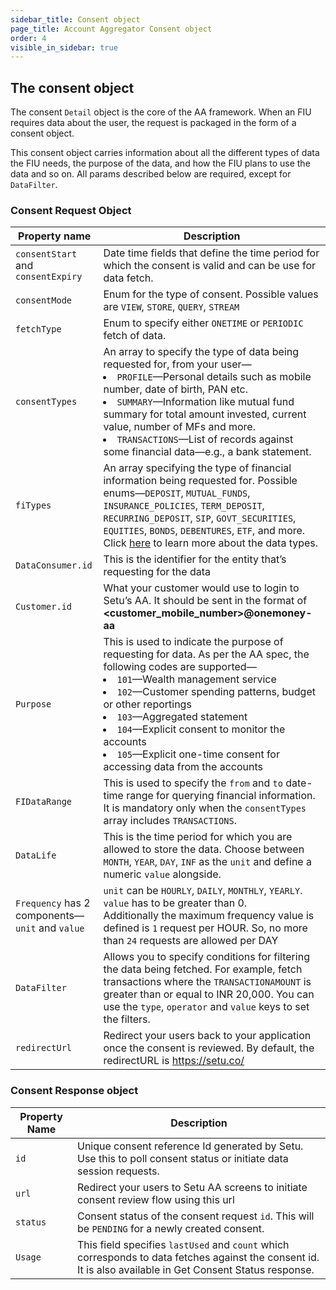 ```yaml
---
sidebar_title: Consent object
page_title: Account Aggregator Consent object
order: 4
visible_in_sidebar: true
---
```


## The consent object

The consent `Detail` object is the core of the AA framework. When an FIU requires data about the user, the request is packaged in the form of a consent object.

This consent object carries information about all the different types of data the FIU needs, the purpose of the data, and how the FIU plans to use the data and so on. All params described below are required, except for `DataFilter`.

### Consent Request Object

| Property name                                   | Description                                                                                                                                                                                                                                                                                                                                                                                                  |
| ----------------------------------------------- | ------------------------------------------------------------------------------------------------------------------------------------------------------------------------------------------------------------------------------------------------------------------------------------------------------------------------------------------------------------------------------------------------------------ |
| `consentStart` and `consentExpiry`              | Date time fields that define the time period for which the consent is valid and can be use for data fetch.                                                                                                                                                                                                                                                                                                   |
| `consentMode`                                   | Enum for the type of consent. Possible values are `VIEW`, `STORE`, `QUERY`, `STREAM`                                                                                                                                                                                                                                                                                                                         |
| `fetchType`                                     | Enum to specify either `ONETIME` or `PERIODIC` fetch of data.                                                                                                                                                                                                                                                                                                                                                |
| `consentTypes`                                  | An array to specify the type of data being requested for, from your user—<br/><li>`PROFILE`—Personal details such as mobile number, date of birth, PAN etc.</li><li>`SUMMARY`—Information like mutual fund summary for total amount invested, current value, number of MFs and more.</li><li>`TRANSACTIONS`—List of records against some financial data—e.g., a bank statement.</li>                         |
| `fiTypes`                                       | An array specifying the type of financial information being requested for. Possible enums—`DEPOSIT`, `MUTUAL_FUNDS`, `INSURANCE_POLICIES`, `TERM_DEPOSIT`, `RECURRING_DEPOSIT`, `SIP`, `GOVT_SECURITIES`, `EQUITIES`, `BONDS`, `DEBENTURES`, `ETF`, and more. Click <a href="data/account-aggregator/fi-data-types" target="_blank">here</a> to learn more about the data types.                             |
| `DataConsumer.id`                               | This is the identifier for the entity that’s requesting for the data                                                                                                                                                                                                                                                                                                                                         |
| `Customer.id`                                   | What your customer would use to login to Setu’s AA. It should be sent in the format of **<customer_mobile_number>@onemoney-aa**                                                                                                                                                                                                                                                                              |
| `Purpose`                                       | This is used to indicate the purpose of requesting for data. As per the AA spec, the following codes are supported—<br/><li>`101`—Wealth management service</li><li>`102`—Customer spending patterns, budget or other reportings</li><li>`103`—Aggregated statement</li><li>`104`—Explicit consent to monitor the accounts</li><li>`105`—Explicit one-time consent for accessing data from the accounts</li> |
| `FIDataRange`                                   | This is used to specify the `from` and `to` date-time range for querying financial information. It is mandatory only when the `consentTypes` array includes `TRANSACTIONS`.                                                                                                                                                                                                                                  |
| `DataLife`                                      | This is the time period for which you are allowed to store the data. Choose between `MONTH`, `YEAR`, `DAY`, `INF` as the `unit` and define a numeric `value` alongside.                                                                                                                                                                                                                                      |
| `Frequency` has 2 components—`unit` and `value` | `unit` can be `HOURLY`, `DAILY`, `MONTHLY`, `YEARLY`. `value` has to be greater than 0.<br/>Additionally the maximum frequency value is defined is `1` request per HOUR. So, no more than `24` requests are allowed per DAY                                                                                                                                                                                  |
| `DataFilter`                                    | Allows you to specify conditions for filtering the data being fetched. For example, fetch transactions where the `TRANSACTIONAMOUNT` is greater than or equal to INR 20,000. You can use the `type`, `operator` and `value` keys to set the filters.                                                                                                                                                         |
| `redirectUrl`                                   | Redirect your users back to your application once the consent is reviewed. By default, the redirectURL is https://setu.co/                                                                                                                                                                                                                                                                                   |

### Consent Response object

| Property Name | Description                                                                                                                                                |
| ------------- | ---------------------------------------------------------------------------------------------------------------------------------------------------------- |
| `id`          | Unique consent reference Id generated by Setu. Use this to poll consent status or initiate data session requests.                                          |
| `url`         | Redirect your users to Setu AA screens to initiate consent review flow using this url                                                                      |
| `status`      | Consent status of the consent request `id`. This will be `PENDING` for a newly created consent.                                                            |
| `Usage`       | This field specifies `lastUsed` and `count` which corresponds to data fetches against the consent id. It is also available in Get Consent Status response. |

<WasPageHelpful />
